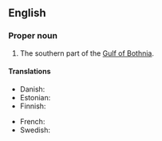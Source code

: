 ==English==
{{wikipedia}}

===Proper noun===
{{en-proper noun}}

# The southern part of the [[Gulf of Bothnia]].

====Translations====
{{trans-top|southern part of the Gulf of Bothnia}}
* Danish: {{t-|da|Bottenhavet|n}}
* Estonian: {{t-|et|Selkämeri}}
* Finnish: {{t+|fi|Selkämeri}}
{{trans-mid}}
* French: {{t-|fr|mer de Botnie|f}}
* Swedish: {{t-|sv|Bottenhavet|n}}
{{trans-bottom}}